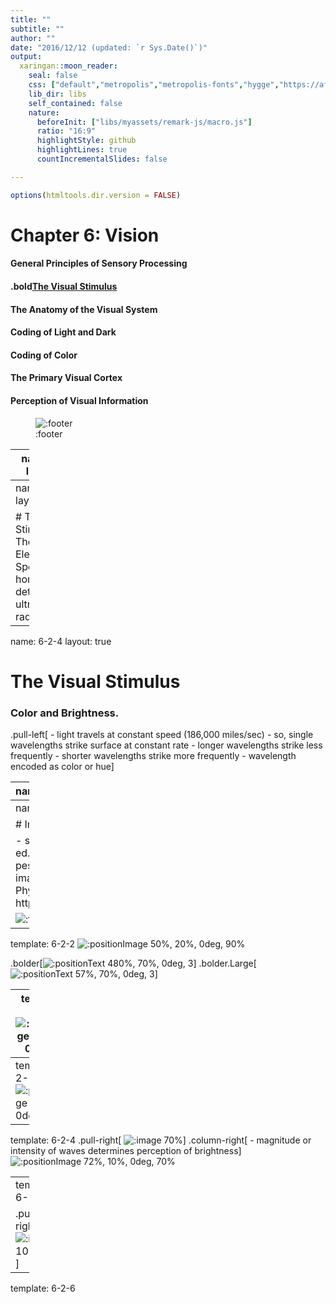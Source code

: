 ```yaml
---
title: ""
subtitle: ""
author: ""
date: "2016/12/12 (updated: `r Sys.Date()`)"
output:
  xaringan::moon_reader:
    seal: false
    css: ["default","metropolis","metropolis-fonts","hygge","https://afeld.github.io/emoji-css/emoji.css","libs/myassets/remark-css/header-footer.css"]
    lib_dir: libs
    self_contained: false
    nature:
      beforeInit: ["libs/myassets/remark-js/macro.js"]
      ratio: "16:9"
      highlightStyle: github
      highlightLines: true
      countIncrementalSlides: false

---
```


```r
options(htmltools.dir.version = FALSE)
```



# Chapter 6:  Vision

#### General Principles of Sensory Processing
#### .bold[The Visual Stimulus]
#### The Anatomy of the Visual System
#### Coding of Light and Dark
#### Coding of Color
#### The Primary Visual Cortex
#### Perception of Visual Information

![:footer](chapter 6.2)

---
name: 6-2-2
layout: true

# The Visual Stimulus
### The Electromagnetic Spectrum. 
- light behaves both as particle and as wave
- focus on wave-like aspects of light
- visible light is small portion of electromagnetic spectrum
- human eyes not sensitive to electromagnetic radiation outside this narrow range



---
name: 6-2-3
layout: true

# The Visual Stimulus
### The Electromagnetic Spectrum. 
- honeybees can detect ultraviolet radiation

---
name: 6-2-4
layout: true


# The Visual Stimulus
### Color and Brightness. 

.pull-left[
- light travels at constant speed (186,000 miles/sec)
- so, single wavelengths strike surface at constant rate
- longer wavelengths strike less frequently
- shorter wavelengths strike more frequently
- wavelength encoded as color or hue
]

---
name: 6-2-5
layout: true

# The Visual Stimulus
.pull-left[
### Color, and Brightness and Purity. 
- if light contains fairly equal mixture of all wavelengths, it produces no sensation of hue, appears white
- if light contains only one wavelength, it is saturated
- if light contains mixture of wavelengths, dominant wavelength(s) will be perceived
]

---
name: 6-2-6
layout: true

# Image Credits

- slide 2:	Carlson, N.R. (2012). Physiology of Behavior, 11th ed. Pearson Publishing
- slide 3:	http://utahpests.usu.edu/htm/utah-pests-news/up-winter-2012/honey-bee-navigation
- slide 4:	image drawn by D.P. Devine
- slide 5:	Carlson, N.R. (2012). Physiology of Behavior, 11th ed. Pearson Publishing
	http://www.gamonline.com/catalog/colortheory/images/spectrum.gif

![:footer](chapter 6.2)


---
template: 6-2-2
![:positionImage 50%, 20%, 0deg, 90%](image1.jpeg)

.bolder[![:positionText 480%, 70%, 0deg, 3]( [380-760 nm] )]
.bolder.Large[![:positionText 57%, 70%, 0deg, 3]( &ShortLeftArrow; 380-760 nm)]

---
template: 6-2-3
![:positionImage 35%, 30%, 0deg, 90%](image2.png)


---
template: 6-2-3
![:positionImage 35%, 30%, 0deg, 90%](image3.png)

---
template: 6-2-4
.pull-right[
![:image 70%](slide6-2-4a.png)
]
.column-right[
- magnitude or intensity of waves determines perception of brightness
]
![:positionImage 72%, 10%, 0deg, 70%](slide6-2-4b.png)


---
template: 6-2-5

.pull-right[
![:image 100%](image5.jpeg)
]



---
template: 6-2-6